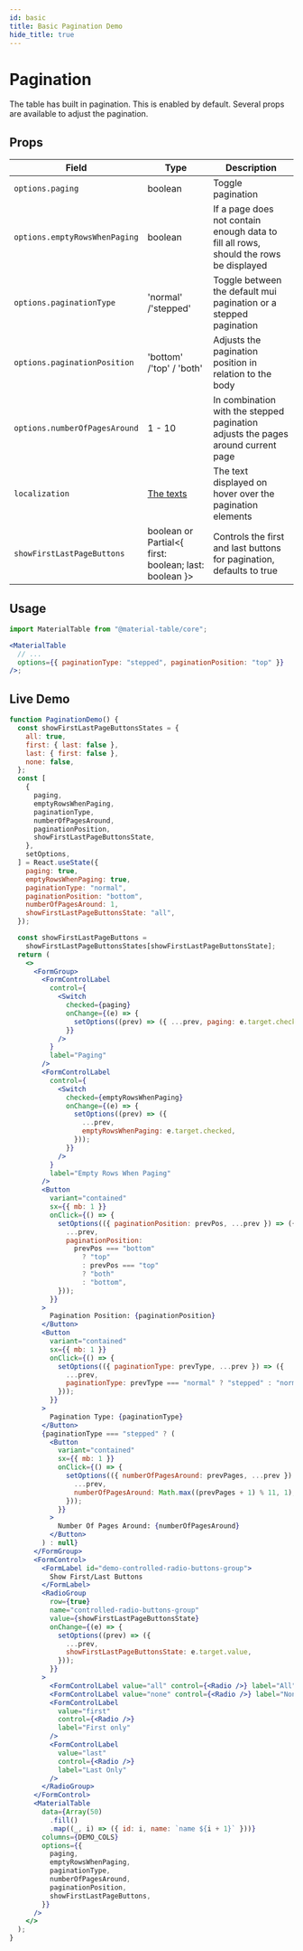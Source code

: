 ```yaml
---
id: basic
title: Basic Pagination Demo
hide_title: true
---
```


# Pagination

The table has built in pagination. This is enabled by default. Several props are available to adjust the pagination.


## Props

| Field                         | Type                                                                                       | Description                                                                           |
| ----------------------------- | ------------------------------------------------------------------------------------------ | ------------------------------------------------------------------------------------- |
| `options.paging`              | boolean                                                                                    | Toggle pagination                                                                     |
| `options.emptyRowsWhenPaging` | boolean                                                                                    | If a page does not contain enough data to fill all rows, should the rows be displayed |
| `options.paginationType`      | 'normal' /'stepped'                                                                        | Toggle between the default mui pagination or a stepped pagination                     |
| `options.paginationPosition`  | 'bottom' /'top' / 'both'                                                                   | Adjusts the pagination position in relation to the body                               |
| `options.numberOfPagesAround` | 1 - 10                                                                                     | In combination with the stepped pagination adjusts the pages around current page      |
| `localization`                | [The texts](https://github.com/material-table-core/core/blob/master/types/index.d.ts#L439) | The text displayed on hover over the pagination elements                              |
| `showFirstLastPageButtons`    | boolean or Partial<{ first: boolean; last: boolean }>                                      | Controls the first and last buttons for pagination, defaults to true                  |

## Usage

```jsx
import MaterialTable from "@material-table/core";

<MaterialTable
  // ...
  options={{ paginationType: "stepped", paginationPosition: "top" }}
/>;
```

## Live Demo

<InfoBannerAboutGlobalVarsInDemos />

```jsx live
function PaginationDemo() {
  const showFirstLastPageButtonsStates = {
    all: true,
    first: { last: false },
    last: { first: false },
    none: false,
  };
  const [
    {
      paging,
      emptyRowsWhenPaging,
      paginationType,
      numberOfPagesAround,
      paginationPosition,
      showFirstLastPageButtonsState,
    },
    setOptions,
  ] = React.useState({
    paging: true,
    emptyRowsWhenPaging: true,
    paginationType: "normal",
    paginationPosition: "bottom",
    numberOfPagesAround: 1,
    showFirstLastPageButtonsState: "all",
  });

  const showFirstLastPageButtons =
    showFirstLastPageButtonsStates[showFirstLastPageButtonsState];
  return (
    <>
      <FormGroup>
        <FormControlLabel
          control={
            <Switch
              checked={paging}
              onChange={(e) => {
                setOptions((prev) => ({ ...prev, paging: e.target.checked }));
              }}
            />
          }
          label="Paging"
        />
        <FormControlLabel
          control={
            <Switch
              checked={emptyRowsWhenPaging}
              onChange={(e) => {
                setOptions((prev) => ({
                  ...prev,
                  emptyRowsWhenPaging: e.target.checked,
                }));
              }}
            />
          }
          label="Empty Rows When Paging"
        />
        <Button
          variant="contained"
          sx={{ mb: 1 }}
          onClick={() => {
            setOptions(({ paginationPosition: prevPos, ...prev }) => ({
              ...prev,
              paginationPosition:
                prevPos === "bottom"
                  ? "top"
                  : prevPos === "top"
                  ? "both"
                  : "bottom",
            }));
          }}
        >
          Pagination Position: {paginationPosition}
        </Button>
        <Button
          variant="contained"
          sx={{ mb: 1 }}
          onClick={() => {
            setOptions(({ paginationType: prevType, ...prev }) => ({
              ...prev,
              paginationType: prevType === "normal" ? "stepped" : "normal",
            }));
          }}
        >
          Pagination Type: {paginationType}
        </Button>
        {paginationType === "stepped" ? (
          <Button
            variant="contained"
            sx={{ mb: 1 }}
            onClick={() => {
              setOptions(({ numberOfPagesAround: prevPages, ...prev }) => ({
                ...prev,
                numberOfPagesAround: Math.max((prevPages + 1) % 11, 1),
              }));
            }}
          >
            Number Of Pages Around: {numberOfPagesAround}
          </Button>
        ) : null}
      </FormGroup>
      <FormControl>
        <FormLabel id="demo-controlled-radio-buttons-group">
          Show First/Last Buttons
        </FormLabel>
        <RadioGroup
          row={true}
          name="controlled-radio-buttons-group"
          value={showFirstLastPageButtonsState}
          onChange={(e) => {
            setOptions((prev) => ({
              ...prev,
              showFirstLastPageButtonsState: e.target.value,
            }));
          }}
        >
          <FormControlLabel value="all" control={<Radio />} label="All" />
          <FormControlLabel value="none" control={<Radio />} label="None" />
          <FormControlLabel
            value="first"
            control={<Radio />}
            label="First only"
          />
          <FormControlLabel
            value="last"
            control={<Radio />}
            label="Last Only"
          />
        </RadioGroup>
      </FormControl>
      <MaterialTable
        data={Array(50)
          .fill()
          .map((_, i) => ({ id: i, name: `name ${i + 1}` }))}
        columns={DEMO_COLS}
        options={{
          paging,
          emptyRowsWhenPaging,
          paginationType,
          numberOfPagesAround,
          paginationPosition,
          showFirstLastPageButtons,
        }}
      />
    </>
  );
}
```
